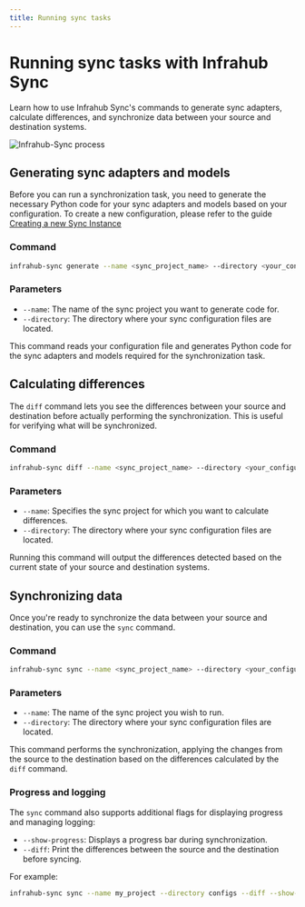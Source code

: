 ```yaml
---
title: Running sync tasks
---
```


# Running sync tasks with Infrahub Sync

Learn how to use Infrahub Sync's commands to generate sync adapters, calculate differences, and synchronize data between your source and destination systems.

![Infrahub-Sync process](../../../media/infrahub_sync_process.excalidraw.svg)

<!-- vale off -->
## Generating sync adapters and models
<!-- vale on -->

Before you can run a synchronization task, you need to generate the necessary Python code for your sync adapters and models based on your configuration.
To create a new configuration, please refer to the guide [Creating a new Sync Instance](/sync/guides/creation)

### Command

```bash
infrahub-sync generate --name <sync_project_name> --directory <your_configuration_directory>
```

### Parameters

- `--name`: The name of the sync project you want to generate code for.
- `--directory`: The directory where your sync configuration files are located.

This command reads your configuration file and generates Python code for the sync adapters and models required for the synchronization task.

## Calculating differences

The `diff` command lets you see the differences between your source and destination before actually performing the synchronization. This is useful for verifying what will be synchronized.

### Command

```bash
infrahub-sync diff --name <sync_project_name> --directory <your_configuration_directory>
```

### Parameters

- `--name`: Specifies the sync project for which you want to calculate differences.
- `--directory`: The directory where your sync configuration files are located.

Running this command will output the differences detected based on the current state of your source and destination systems.

## Synchronizing data

Once you're ready to synchronize the data between your source and destination, you can use the `sync` command.

### Command

```bash
infrahub-sync sync --name <sync_project_name> --directory <your_configuration_directory>
```

### Parameters

- `--name`: The name of the sync project you wish to run.
- `--directory`: The directory where your sync configuration files are located.

This command performs the synchronization, applying the changes from the source to the destination based on the differences calculated by the `diff` command.

### Progress and logging

The `sync` command also supports additional flags for displaying progress and managing logging:

- `--show-progress`: Displays a progress bar during synchronization.
- `--diff`: Print the differences between the source and the destination before syncing.

For example:

```bash
infrahub-sync sync --name my_project --directory configs --diff --show-progress
```